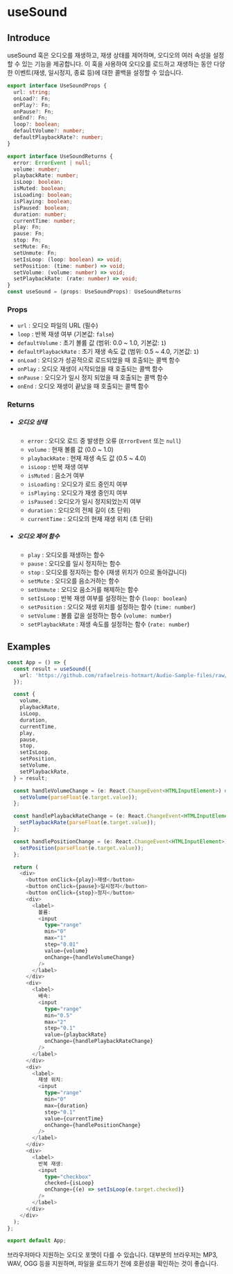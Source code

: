 # useSound

## Introduce

useSound 훅은 오디오를 재생하고, 재생 상태를 제어하며, 오디오의 여러 속성을 설정할 수 있는 기능을 제공합니다.
이 훅을 사용하여 오디오를 로드하고 재생하는 동안 다양한 이벤트(재생, 일시정지, 종료 등)에 대한 콜백을 설정할 수 있습니다.

```ts
export interface UseSoundProps {
  url: string;
  onLoad?: Fn;
  onPlay?: Fn;
  onPause?: Fn;
  onEnd?: Fn;
  loop?: boolean;
  defaultVolume?: number;
  defaultPlaybackRate?: number;
}

export interface UseSoundReturns {
  error: ErrorEvent | null;
  volume: number;
  playbackRate: number;
  isLoop: boolean;
  isMuted: boolean;
  isLoading: boolean;
  isPlaying: boolean;
  isPaused: boolean;
  duration: number;
  currentTime: number;
  play: Fn;
  pause: Fn;
  stop: Fn;
  setMute: Fn;
  setUnmute: Fn;
  setIsLoop: (loop: boolean) => void;
  setPosition: (time: number) => void;
  setVolume: (volume: number) => void;
  setPlaybackRate: (rate: number) => void;
}
const useSound = (props: UseSoundProps): UseSoundReturns
```

### Props

- `url` : 오디오 파일의 URL (필수)
- `loop` : 반복 재생 여부 (기본값: `false`)
- `defaultVolume` : 초기 볼륨 값 (범위: 0.0 ~ 1.0, 기본값: `1`)
- `defaultPlaybackRate` : 초기 재생 속도 값 (범위: 0.5 ~ 4.0, 기본값: `1`)
- `onLoad` : 오디오가 성공적으로 로드되었을 때 호출되는 콜백 함수
- `onPlay` : 오디오 재생이 시작되었을 때 호출되는 콜백 함수
- `onPause` : 오디오가 일시 정지 되었을 때 호출되는 콜백 함수
- `onEnd` : 오디오 재생이 끝났을 때 호출되는 콜백 함수

### Returns

- ##### 오디오 상태
    - `error` : 오디오 로드 중 발생한 오류 (`ErrorEvent` 또는 `null`)
    - `volume` : 현재 볼륨 값 (0.0 ~ 1.0)
    - `playbackRate` : 현재 재생 속도 값 (0.5 ~ 4.0)
    - `isLoop` : 반복 재생 여부
    - `isMuted` : 음소거 여부
    - `isLoading` : 오디오가 로드 중인지 여부
    - `isPlaying` : 오디오가 재생 중인지 여부
    - `isPaused` : 오디오가 일시 정지되었는지 여부
    - `duration` : 오디오의 전체 길이 (초 단위)
    - `currentTime` : 오디오의 현재 재생 위치 (초 단위)


-  ##### 오디오 제어 함수
    - `play` : 오디오를 재생하는 함수
    - `pause` : 오디오를 일시 정지하는 함수
    - `stop` : 오디오를 정지하는 함수 (재생 위치가 0으로 돌아갑니다)
    - `setMute` : 오디오를 음소거하는 함수
    - `setUnmute` : 오디오 음소거를 해제하는 함수
    - `setIsLoop` : 반복 재생 여부를 설정하는 함수 (`loop: boolean`)
    - `setPosition` : 오디오 재생 위치를 설정하는 함수 (`time: number`)
    - `setVolume` : 볼륨 값을 설정하는 함수 (`volume: number`)
    - `setPlaybackRate` : 재생 속도를 설정하는 함수 (`rate: number`)

## Examples

```ts copy filename="useSound.tsx"
const App = () => {
  const result = useSound({
    url: 'https://github.com/rafaelreis-hotmart/Audio-Sample-files/raw/master/sample.mp3',
  });

  const {
    volume,
    playbackRate,
    isLoop,
    duration,
    currentTime,
    play,
    pause,
    stop,
    setIsLoop,
    setPosition,
    setVolume,
    setPlaybackRate,
  } = result;

  const handleVolumeChange = (e: React.ChangeEvent<HTMLInputElement>) => {
    setVolume(parseFloat(e.target.value));
  };

  const handlePlaybackRateChange = (e: React.ChangeEvent<HTMLInputElement>) => {
    setPlaybackRate(parseFloat(e.target.value));
  };

  const handlePositionChange = (e: React.ChangeEvent<HTMLInputElement>) => {
    setPosition(parseFloat(e.target.value));
  };

  return (
    <div>
      <button onClick={play}>재생</button>
      <button onClick={pause}>일시정지</button>
      <button onClick={stop}>정지</button>
      <div>
        <label>
          볼륨:
          <input
            type="range"
            min="0"
            max="1"
            step="0.01"
            value={volume}
            onChange={handleVolumeChange}
          />
        </label>
      </div>
      <div>
        <label>
          배속:
          <input
            type="range"
            min="0.5"
            max="2"
            step="0.1"
            value={playbackRate}
            onChange={handlePlaybackRateChange}
          />
        </label>
      </div>
      <div>
        <label>
          재생 위치:
          <input
            type="range"
            min="0"
            max={duration}
            step="0.1"
            value={currentTime}
            onChange={handlePositionChange}
          />
        </label>
      </div>
      <div>
        <label>
          반복 재생:
          <input
            type="checkbox"
            checked={isLoop}
            onChange={(e) => setIsLoop(e.target.checked)}
          />
        </label>
      </div>
    </div>
  );
};

export default App;
```



<Callout type="info">
  브라우저마다 지원하는 오디오 포맷이 다를 수 있습니다. 대부분의 브라우저는 MP3, WAV, OGG 등을 지원하며, 파일을 로드하기 전에 호환성을 확인하는 것이 좋습니다.
</Callout>
